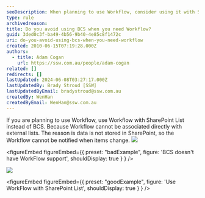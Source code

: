 ```yaml
---
seoDescription: When planning to use Workflow, consider using it with SharePoint List instead of BCS, as Workflow doesn't support external lists and requires data storage in SharePoint.
type: rule
archivedreason:
title: Do you avoid using BCS when you need Workflow?
guid: 3ded0c3f-ba49-4b56-9b40-4e85c8f1472c
uri: do-you-avoid-using-bcs-when-you-need-workflow
created: 2010-06-15T07:19:28.000Z
authors:
  - title: Adam Cogan
    url: https://ssw.com.au/people/adam-cogan
related: []
redirects: []
lastUpdated: 2024-06-08T03:27:17.000Z
lastUpdatedBy: Brady Stroud [SSW]
lastUpdatedByEmail: bradystroud@ssw.com.au
createdBy: WenHan
createdByEmail: WenHan@ssw.com.au
---
```


If you are planning to use Workflow, use Workflow with SharePoint List instead of BCS. Because Workflow cannot be associated directly with external lists. The reason is data is not stored in SharePoint, so the Workflow cannot be notified when items change.
![](/uploads/rules/do-you-avoid-using-bcs-when-you-need-workflow/BCSDoesNotSupportWF.jpg)

<figureEmbed figureEmbed={{
  preset: "badExample",
  figure: 'BCS doesn\'t have WorkFlow support',
  shouldDisplay: true
} } />


![](/uploads/rules/do-you-avoid-using-bcs-when-you-need-workflow/WFSupportList.jpg)

<figureEmbed figureEmbed={{
  preset: "goodExample",
  figure: 'Use WorkFlow with SharePoint List',
  shouldDisplay: true
} } />
